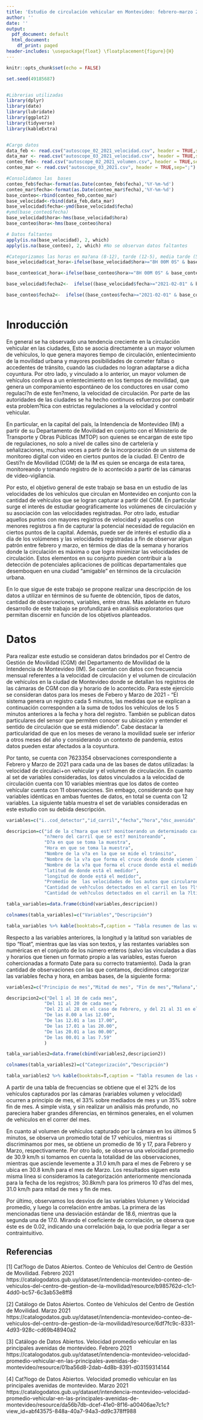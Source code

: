 ```yaml
---
title: 'Estudio de circulación vehicular en Montevideo: febrero-marzo 2021'
author: ''
date: ''
output:
  pdf_document: default
  html_document:
    df_print: paged
header-includes: \usepackage{float} \floatplacement{figure}{H}
---
```

```r
knitr::opts_chunk$set(echo = FALSE)

set.seed(49185687)


#Librerias utilizadas
library(dplyr)
library(date)
library(lubridate)
library(ggplot2)
library(tidyverse)
library(kableExtra)


#Cargo datos
data_feb <- read.csv("autoscope_02_2021_velocidad.csv", header = TRUE,sep=";")
data_mar <- read.csv("autoscope_03_2021_velocidad.csv", header = TRUE,sep=";")
conteo_feb<- read.csv("autoscope_02_2021_volumen.csv", header = TRUE,sep=";")
conteo_mar <- read.csv("autoscope_03_2021.csv", header = TRUE,sep=";")

#Consolidamos las  bases
conteo_feb$fecha<-format(as.Date(conteo_feb$fecha),'%Y-%m-%d')
conteo_mar$fecha<-format(as.Date(conteo_mar$fecha),'%Y-%m-%d')
base_conteo<-rbind(conteo_feb,conteo_mar)
base_velocidad<-rbind(data_feb,data_mar)
base_velocidad$fecha<-ymd(base_velocidad$fecha)  
#ymd(base_conteo$fecha)
base_velocidad$hora<-hms(base_velocidad$hora)
base_conteo$hora<-hms(base_conteo$hora) 

# Datos faltantes
apply(is.na(base_velocidad), 2, which)
apply(is.na(base_conteo), 2, which) #No se observan datos faltantes

#Categorizamos las horas en ma?ana (8-12), tarde (12-5), media tarde (5-20), noche (20-00), madrugada (00-8)
base_velocidad$cat_hora<-ifelse(base_velocidad$hora>="8H 00M 0S" & base_velocidad$hora <"12H 00M 0S","Mañana",ifelse(base_velocidad$hora>="12H 00M 0S"&base_velocidad$hora<"17H 00M 0S","Medio dia",ifelse(base_velocidad$hora>="17H 00M 0S"&base_velocidad$hora<"20H 00M 0S","Media tarde",ifelse(base_velocidad$hora>="20H 00M 0S"&base_velocidad$hora<="00H 00M 0S","Noche","Madrugada"))))

base_conteo$cat_hora<-ifelse(base_conteo$hora>="8H 00M 0S" & base_conteo$hora <"12H 00M 0S","Mañana",ifelse(base_conteo$hora>="12H 00M 0S"&base_conteo$hora<"17H 00M 0S","Medio dia",ifelse(base_conteo$hora>="17H 00M 0S"&base_conteo$hora<"20H 00M 0S","Media tarde",ifelse(base_conteo$hora>="20H 00M 0S"&base_conteo$hora<="00H 00M 0S","Noche","Madrugada"))))

base_velocidad$fecha2<-  ifelse((base_velocidad$fecha>="2021-02-01" & base_velocidad$fecha<="2021-02-10")|(base_velocidad$fecha>="2021-03-01" & base_velocidad$fecha<="2021-03-10"),"Principio de mes",ifelse((base_velocidad$fecha>="2021-02-11" & base_velocidad$fecha<="2021-02-20")|(base_velocidad$fecha>="2021-03-11" & base_velocidad$fecha<="2021-03-20"),"Mitad de mes","Fin de mes"))

base_conteo$fecha2<-  ifelse((base_conteo$fecha>="2021-02-01" & base_conteo$fecha<="2021-02-10")|(base_conteo$fecha>="2021-03-01" & base_conteo$fecha<="2021-03-10"),"Principio de mes",ifelse((base_conteo$fecha>="2021-02-11" & base_conteo$fecha<="2021-02-20")|(base_conteo$fecha>="2021-03-11" & base_conteo$fecha<="2021-03-20"),"Mitad de mes","Fin de mes"))
      

```

\begin{center}
\begin{LARGE}
	Nuevas Tecnologías para el análisis de datos
	\vspace{1cm}
	
	""
\vspace{1cm}

	Autores:
	Federico Golffeld - Martín Olivera - Lorena Pérez - Angela Vieyto
	
	\vspace{1cm}
	
	
	`r Sys.Date()`
	
\end{LARGE}
\end{center}	

\vspace{5cm}


\newpage


# Inroducción

En general se ha observado una tendencia creciente en la circulación vehicular en las ciudades, Esto se asocia directamente a un mayor volumen de vehículos, lo que genera mayores tiempo de circulación, enlentecimiento de la movilidad urbana y mayores posibilidades de cometer faltas o accedentes de tránsito, cuando las ciudades no logran adaptarse a dicha coyuntura. Por otro lado, y vinculado a lo anterior, un mayor volumen de vehículos conlleva a un enlentecimiento en los tiempos de movilidad, que genera un comporamiento espontáneo de los conductores en usar como regulaci?n de este fen?meno, la velocidad de circulación. Por parte de las autoridades de las ciudades se ha hecho continuos esfuerzos por combatir esta problem?tica con estrictas regulaciones a la velocidad y control vehicular. 

En particular, en la capital del país, la Intendencia de Montevideo (IM) a partir de su Departamento de Movilidad en conjunto con el Ministerio de Transporte y Obras Públicas (MTOP) son quienes se encargan de este tipo de regulaciones, no solo a nivel de calles sino de cartelería y señalizaciones, muchas veces a partir de la incorporación de un sistema de monitoreo digital con video en ciertos puntos de la ciudad. El Centro de Gesti?n de Movilidad (CGM) de la IM es quien se encarga de esta tarea, monitoreando y tomando registro de lo acontecido a partir de las cámaras de video-vigilancia. 

Por esto, el objetivo general de este trabajo se basa en un estudio de las velocidades de los vehículos que circulan en Montevideo en conjunto con la cantidad de vehículos que se logran capturar a partir del CGM. En particular surge el interés de estudiar geográficamente los volúmenes de circulación y su asociación con las velocidades registradas. Por otro lado, estudiar aquellos puntos con mayores registros de velocidad y aquellos con menores registros a fin de capturar la potencial necesidad de regulación en ciertos puntos de la capital. Además, puede ser de interés el estudio día a día de los volúmenes y las velocidades registradas a fin de observar algun patrón entre febrero y marzo, en térmios de días de la semana y horarios donde la circulación es máxima o que logra minimizar las velocidades de circulación. Estos elementos en su conjunto pueden contribuir a la detección de potenciales aplicaciones de políticas departamentales que desemboquen en una ciudad "amigable" en términos de la circulación urbana.

En lo que sigue de este trabajo se propone realizar una descripción de los datos a utilizar en términos de su fuente de obtención, tipos de datos, cantidad de observaciones, variables, entre otras. Más adelante en futuro desarrollo de este trabajo se profundizará en análisis exploratorios que permitan discernir en función de los objetivos planteados. 


\newpage



# Datos

Para realizar este estudio se consideran datos brindados por el Centro de Gestión de Movilidad (CGM) del Departamento de Movilidad de la Intendencia de Montevideo (IM). Se cuentan con datos con frecuencia mensual referentes a la velocidad de circulación y el volumen de circulación de vehículos en la ciudad de Montevideo donde se detallan los registros de las cámaras de CGM con día y horario de lo acontecido. Para este ejercicio se consideran datos para los meses de Febero y Marzo de 2021 - "El sistema genera un registro cada 5 minutos, las medidas que se explican a continuación corresponden a la suma de todos los vehículos de los 5 minutos anteriores a la fecha y hora del registro. También se publican datos particulares del sensor que permiten conocer su ubicación y entender el sentido de circulación que se está midiendo". Cabe destacar la particularidad de que en los meses de verano la movilidad suele ser inferior a otros meses del año y considerando un contexto de pandemia, estos datos pueden estar afectados a la coyuntura.

Por tanto, se cuenta con 7623354 observaciones correspondiente a Febrero y Marzo de 2021 para cada una de las bases de datos utilizadas: la velocidad de circulaci+on vehicular y el volumen de circulación. En cuanto al set de variables consideradas, los datos vinculados a la velocidad de circulación cuenta con 10 variables mientras que los datos de conteo vehícular cuenta con 11 observaciones. Sin embago, considerando que hay variables idénticas en ambas fuentes de datos, en total se cuenta con 12 variables. La siguiente tabla muestra el set de variables consideradas en este estudio con su debida descripción. 



```r
variables=c("i..cod_detector","id_carril","fecha","hora","dsc_avenida","dcs_int_anterior","dsc_int_siguiente","latitud","longitud","velocidad_promedio","volume","volumen_hora")

descripcion=c("id de la c?mara que est? monitoerando un determinado carril",
              "n?mero del carril que se est? monitoreando",
              "D?a en que se toma la muestra",
              "Hora en que se toma la muestra",
              "Nombre de la v?a en la que se mide el tránsito",
              "Nombre de la v?a que forma el cruce desde donde vienen los veh?culos",
              "Nombre de la v?a que forma el cruce donde está el medidor",
              "latitud de donde está el medidor",
              "longitud de donde está el medidor",
              "Promedio de  las velocidades de los autos que circularon por el carril durante los ?ltimos 5 minutos",
              "Cantidad de veh?culos detectados en el carril en los ?ltimos 5 minutos",
              "Cantidad de veh?culos detectados en el carril en la ?ltima hora")

tabla_variables=data.frame(cbind(variables,descripcion))

colnames(tabla_variables)=c("Variables","Descripción")

tabla_variables %>% kable(booktabs=T,caption = "Tabla resumen de las variables del set de Datos") %>% kable_styling(latex_options = c("striped","hold_position"))

```

Respecto a las variables anteriores, la longitud y la latitud son variables de tipo "float", mientras que las vías son textos, y las restantes variables son numéricas en el conjunto de los número enteros (salvo las vinculadas a días y horarios que tienen un formato propio a las variables, estas fueron cohercionadas a formato Date para su correcto tratamiento). Dada la gran cantidad de observaciones con las que contamos, decidimos categorizar las variables fecha y hora, en ambas bases, de la siguiente forma: 

```r
variables2=c("Principio de mes","Mitad de mes", "Fin de mes","Mañana","Medio día","Media tarde","Noche","Madrugada" )

descripcion2=c("Del 1 al 10 de cada mes",
              "Del 11 al 20 de cada mes",
              "Del 21 al 28 en el caso de Febrero, y del 21 al 31 en el caso de Marzo",
              "De las 8.00 a las 12.00",
              "De las 12.01 a las 17.00",
              "De las 17.01 a las 20.00",
              "De las 20.01 a las 00.00",
              "De las 00.01 a las 7.59"
              )

tabla_variables2=data.frame(cbind(variables2,descripcion2))

colnames(tabla_variables2)=c("Categorización","Descripción")

tabla_variables2 %>% kable(booktabs=T,caption = "Tabla resumen de las categor?as creadas para Fecha y Hora") %>% kable_styling(latex_options = c("striped","hold_position"))

```

A partir de una tabla de frecuencias se obtiene que el el 32% de los vehículos capturados  por las cámaras (variables volumen y velocidad) ocurren a principio de mes, el 33% sobre mediados de mes y un 35% sobre fin de mes. A simple vista, y sin realizar un análisis más profundo, no pareciera haber grandes diferencias, en términos generales, en el volumen de vehículos en el correr del mes.

En cuanto al volumen de vehículos capturado por la cámara en los últimos 5 minutos, se observa un promedio total de 17 vehículos, mientras si discriminamos por mes, se obtiene un promedio de 16 y 17, para Febrero y Marzo, respectivamente. Por otro lado, se observa una velocidad promedio de 30.9 km/h si tomamos en cuenta la totalidad de las observaciones, mientras que asciende levemente a 31.0 km/h para el mes de Febrero y se ubica en 30.8 km/h para el mes de Marzo. Los resultados siguen esta misma línea si consideramos la categorización anteriormente mencionada para la fecha de los registros; 30.8km/h para los primeros 10 d?as del mes, 31.0 km/h para mitad de mes y fin de mes.  

Por último, observamos los desvíos de las variables Volumen y Velocidad promedio, y luego la correlación entre ambas. La primera de las mencionadas tiene una desviación estándar de  18.6, mientras que la segunda una de 17.0. Mirando el coeficiente de correlación, se observa que éste es de 0.02, indicando una correlación baja, lo que podría llegar a ser contraintuitivo. 

## Referencias

[1] Cat?logo de Datos Abiertos. Conteo de Vehículos del Centro de Gestión de Movilidad. Febrero 2021 https://catalogodatos.gub.uy/dataset/intendencia-montevideo-conteo-de-vehiculos-del-centro-de-gestion-de-la-movilidad/resource/b985762d-c1c1-4dd0-bc57-6c3ab53e8ff8


[2] Catálogo de Datos Abiertos. Conteo de Vehículos del Centro de Gestión de Movilidad. Marzo 2021 https://catalogodatos.gub.uy/dataset/intendencia-montevideo-conteo-de-vehiculos-del-centro-de-gestion-de-la-movilidad/resource/6df7fc9c-8331-4d93-928c-cd69b48940a2

[3] Catálogo de Datos Abiertos. Velocidad promedio vehicular en las principales avenidas de montevideo. Febrero 2021 https://catalogodatos.gub.uy/dataset/intendencia-montevideo-velocidad-promedio-vehicular-en-las-principales-avenidas-de-montevideo/resource/01ba56d8-2dab-4d8b-8391-d03159314144

[4] Cat?logo de Datos Abiertos. Velocidad promedio vehicular en las principales avenidas de montevideo. Marzo 2021 https://catalogodatos.gub.uy/dataset/intendencia-montevideo-velocidad-promedio-vehicular-en-las-principales-avenidas-de-montevideo/resource/da56b7db-dcef-41e0-8f16-a00406ae7c1c?view_id=abf43575-848a-40a7-94a3-dd9c378ff988
